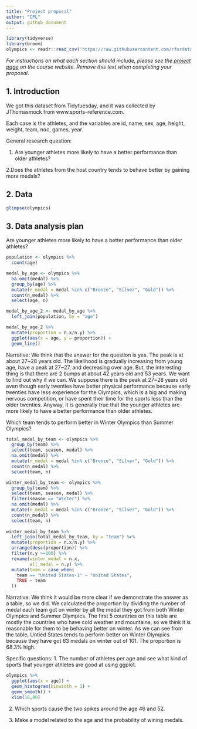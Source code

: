 ```yaml
---
title: "Project proposal"
author: "CPL"
output: github_document
---
```


```r
library(tidyverse)
library(broom)
olympics <- readr::read_csv('https://raw.githubusercontent.com/rfordatascience/tidytuesday/master/data/2021/2021-07-27/olympics.csv')
```

*For instructions on what each section should include, please see the [project page](https://idsed.digital/assessments/project/#proposal) on the course website. Remove this text when completing your proposal*.

## 1. Introduction

We got this dataset from Tidytuesday, and it was collected by JThomasmock from www.sports-reference.com. 

Each case is the athletes, and the variables are id, name, sex, age, height, weight, team, noc, games, year.

General research question:

1. Are younger athletes more likely to have a better performance than older athletes? 
 
2.Does the athletes from the host country tends to behave better by gaining more medals?

## 2. Data

```r
glimpse(olympics)
```

## 3. Data analysis plan

Are younger athletes more likely to have a better performance than older athletes? 
```r
population <- olympics %>%
  count(age)

medal_by_age <- olympics %>%
  na.omit(medal) %>%
  group_by(age) %>%
  mutate(n_medal = medal %in% c("Bronze", "Silver", "Gold")) %>%
  count(n_medal) %>%
  select(age, n) 

medal_by_age_2 <- medal_by_age %>%
  left_join(population, by = "age")

medal_by_age_2 %>%
  mutate(proportion = n.x/n.y) %>%
  ggplot(aes(x = age, y = proportion)) +
  geom_line()

```

Narrative: We think that the answer for the question is yes. The peak is at about 27~28 years old. The likelihood is gradually increasing from young age, have a peak at 27~27, and decreasing over age. But, the interesting thing is that there are 2 bumps at about 42 years old and 53 years. We want to find out why if we can.  We suppose there is the peak at 27~28 years old even though early twenties have better physical performance because early twenties have less experience for the Olympics, which is a big and making nervous competition, or have spent their time for the sports less than the older twenties. Anyway, it is generally true that the younger athletes are more likely to have a better performance than older athletes.



Which team tends to perform better in Winter Olympics than Summer Olympics? 
```r
total_medal_by_team <- olympics %>%
  group_by(team) %>%
  select(team, season, medal) %>%
  na.omit(medal) %>%
  mutate(n_medal = medal %in% c("Bronze", "Silver", "Gold")) %>%
  count(n_medal) %>%
  select(team, n)

winter_medal_by_team <- olympics %>%
  group_by(team) %>%
  select(team, season, medal) %>%
  filter(season == "Winter") %>%
  na.omit(medal) %>%
  mutate(n_medal = medal %in% c("Bronze", "Silver", "Gold")) %>%
  count(n_medal) %>%
  select(team, n)
  
winter_medal_by_team %>%
  left_join(total_medal_by_team, by = "team") %>%
  mutate(proportion = n.x/n.y) %>%
  arrange(desc(proportion)) %>%
  filter(n.y >=100) %>%
  rename(winter_medal = n.x,
         all_medal = n.y) %>%
  mutate(team = case_when(
    team == "United States-1" ~ "United States",
    TRUE ~ team
  ))


```

Narrative: We think it would be more clear if we demonstrate the answer as a table, so we did. We calculated the proportion by dividing the number of medal each team got on winter by all the medal they got from both Winter Olympics and Summer Olympics. The first 5 countries on this table are mostly the countries who have cold weather and mountains, so we think it is reasonable for them to be behaving better on winter. As we can see from the table, Untied States tends to perform better on Winter Olympics because they have got 63 medals on winter out of 101. The proportion is 68.3% high. 


Specific questions: 
1. The number of athletes per age and see what kind of sports that younger athletes are good at using ggplot.
```r
olympics %>%
  ggplot(aes(x = age)) +
  geom_histogram(binwidth = 1) +
  geom_smooth() +
  xlim(10,80)

```
2. Which sports cause the two spikes around the age 46 and 52. 

3. Make a model related to the age and the probability of wining medals.



